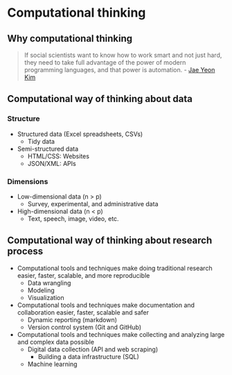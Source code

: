 # Computational thinking {#Motivation}

## Why computational thinking 

> If social scientists want to know how to work smart and not just hard, they need to take full advantage of the power of modern programming languages, and that power is automation. - [Jae Yeon Kim](https://dlab.berkeley.edu/blog/why-teaching-social-scientists-how-code-professional-important)

## Computational way of thinking about data 

### Structure 
- Structured data (Excel spreadsheets, CSVs)
  - Tidy data 
- Semi-structured data 
  - HTML/CSS: Websites 
  - JSON/XML: APIs

### Dimensions 
- Low-dimensional data (n > p)
  - Survey, experimental, and administrative data 
- High-dimensional data (n < p)
  - Text, speech, image, video, etc. 

## Computational way of thinking about research process

- Computational tools and techniques make doing traditional research easier, faster, scalable, and more reproducible
  - Data wrangling 
  - Modeling 
  - Visualization 
- Computational tools and techniques make documentation and collaboration easier, faster, scalable and safer
  - Dynamic reporting (markdown)
  - Version control system (Git and GitHub)
- Computational tools and techniques make collecting and analyzing large and complex data possible 
  - Digital data collection (API and web scraping)
      - Building a data infrastructure (SQL)
  - Machine learning 
